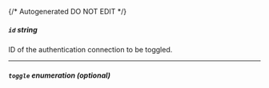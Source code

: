 {/* Autogenerated DO NOT EDIT  */}

##### `id` _string_
ID of the authentication connection to be toggled.

---
##### `toggle` _enumeration (optional)_
<Collapsible openLabel={Labels.showProperties} closeLabel={Labels.hideProperties}>
    <AuthConnectionToggle/>
</Collapsible>


